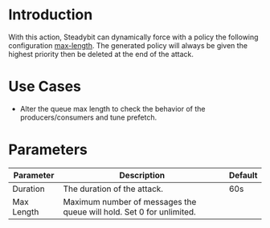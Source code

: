 # Introduction

With this action, Steadybit can dynamically force with a policy the following configuration [max-length](https://www.rabbitmq.com/docs/maxlength#definition).
The generated policy will always be given the highest priority then be deleted at the end of the attack.

# Use Cases

 - Alter the queue max length to check the behavior of the producers/consumers and tune prefetch.

# Parameters

| Parameter  | Description                                                          | Default |
|------------|----------------------------------------------------------------------|---------|
| Duration   | The duration of the attack.                                          | 60s     |
| Max Length | Maximum number of messages the queue will hold. Set 0 for unlimited. |         |

